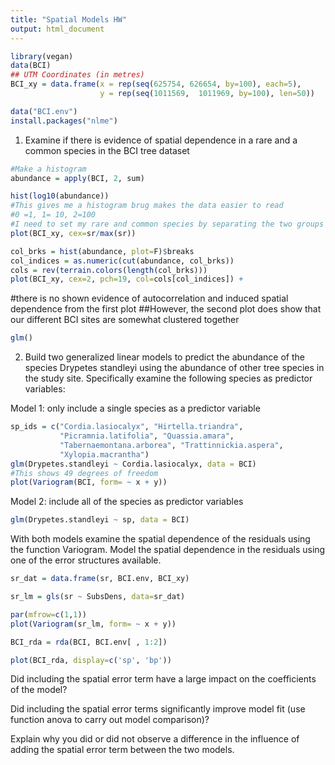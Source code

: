 ```yaml
---
title: "Spatial Models HW"
output: html_document
---
```


```r
library(vegan)
data(BCI)
## UTM Coordinates (in metres)
BCI_xy = data.frame(x = rep(seq(625754, 626654, by=100), each=5), 
                    y = rep(seq(1011569,  1011969, by=100), len=50))

data("BCI.env")
install.packages("nlme")

```
1) Examine if there is evidence of spatial dependence in a rare and a common species in the BCI tree dataset
```r
#Make a histogram
abundance = apply(BCI, 2, sum)

hist(log10(abundance))
#This gives me a histogram brug makes the data easier to read
#0 =1, 1= 10, 2=100
#I need to set my rare and common species by separating the two groups as >or = 2 and less than 2
plot(BCI_xy, cex=sr/max(sr))

col_brks = hist(abundance, plot=F)$breaks
col_indices = as.numeric(cut(abundance, col_brks))
cols = rev(terrain.colors(length(col_brks)))
plot(BCI_xy, cex=2, pch=19, col=cols[col_indices]) + 
```
#there is no shown evidence of autocorrelation and induced spatial dependence from the first plot
##However, the second plot does show that our different BCI sites are somewhat clustered together
```r
glm()
```

2) Build two generalized linear models to predict the abundance of the species Drypetes standleyi using the abundance of other tree species in the study site. Specifically examine the following species as predictor variables:

Model 1: only include a single species as a predictor variable
```r
sp_ids = c("Cordia.lasiocalyx", "Hirtella.triandra",
           "Picramnia.latifolia", "Quassia.amara",
           "Tabernaemontana.arborea", "Trattinnickia.aspera", 
           "Xylopia.macrantha")
glm(Drypetes.standleyi ~ Cordia.lasiocalyx, data = BCI)
#This shows 49 degrees of freedom
plot(Variogram(BCI, form= ~ x + y))
```
Model 2: include all of the species as predictor variables
```r
glm(Drypetes.standleyi ~ sp, data = BCI)
```

With both models examine the spatial dependence of the residuals using the function Variogram. Model the spatial dependence in the residuals using one of the error structures available.
```r
sr_dat = data.frame(sr, BCI.env, BCI_xy)

sr_lm = gls(sr ~ SubsDens, data=sr_dat)

par(mfrow=c(1,1))
plot(Variogram(sr_lm, form= ~ x + y))
```

```r
BCI_rda = rda(BCI, BCI.env[ , 1:2])

plot(BCI_rda, display=c('sp', 'bp'))
```

Did including the spatial error term have a large impact on the coefficients of the model?

Did including the spatial error terms significantly improve model fit (use function anova to carry out model comparison)?

Explain why you did or did not observe a difference in the influence of adding the spatial error term between the two models.